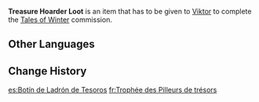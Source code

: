 {{Item Infobox
|id           = 100518
|image        = Item Parcel.png
|type         = Quest Items
|description  = A trophy taken from the Treasure Hoarders. This box is very small and isn't very heavy, and will not be able to contain the arrogance of certain people. But it should be more than enough to keep a lid on their tricks.
|source1      = Obtained during the [[Tales of Winter]] commission in [[Mondstadt]]
}}

'''Treasure Hoarder Loot''' is an item that has to be given to [[Viktor]] to complete the [[Tales of Winter]] commission.
==Other Languages==
{{Other Languages
|default_hidden = 1
|en      = Treasure Hoarder Loot
|zhs     = 盗宝团战利品
|zhs_rm  = Dàobǎo-tuán Zhànlìpǐn
|zht     = 盜寶團戰利品
|zht_rm  = Dàobǎo-tuán Zhànlìpǐn
|ja      = 宝盗団戦利品
|ja_rm   = Houtoudan Senrihin
|ko      = 보물 사냥단 전리품
|ko_rm   = Bomul Sanyangdan Jeonripum
|es      = Botín de Ladrón de Tesoros
|fr      = Trophée des Pilleurs de trésors
|ru      = Добыча с Похитителей сокровищ
|th      = ของที่ระลึกจากชัยชนะของกองโจรล่าสมบัติ
|th_rm   = 
|vi      = Chiến lợi phẩm từ Đạo Bảo Đoàn
|de      = Beute von Schatzräubern
|id      = Barang dari Treasure Hoarder
|pt      = Saqueamento dos Caçadores de Tesouros
|tr      = Hazine Avcısı Ganimeti
|it      = Bottino del Cacciatore di tesori
}}

==Change History==
{{Change History|1.0}}

[[es:Botín de Ladrón de Tesoros]]
[[fr:Trophée des Pilleurs de trésors]]